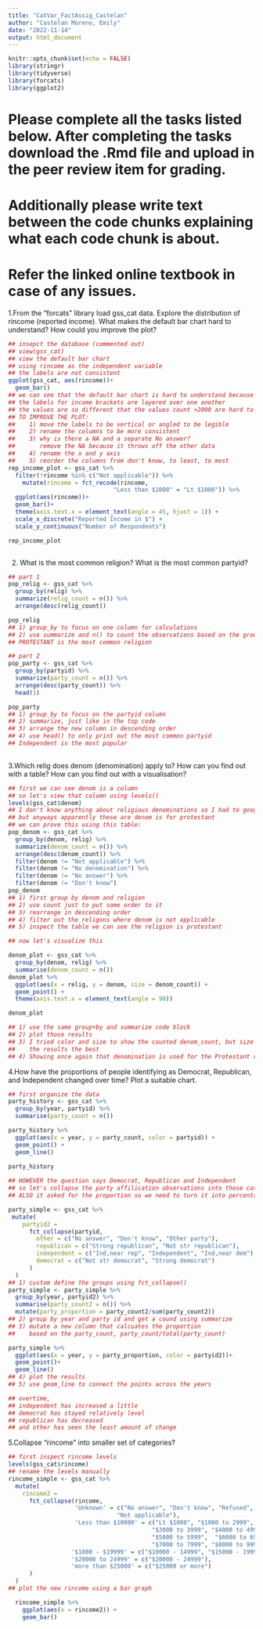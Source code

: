 ```yaml
---
title: "CatVar_FactAssig_Castelan"
author: "Castelan Moreno, Emily"
date: "2022-11-14"
output: html_document
---
```


```r
knitr::opts_chunk$set(echo = FALSE)
library(stringr)
library(tidyverse)
library(forcats)
library(ggplot2)
```

# Please complete all the tasks listed below. After completing the tasks download the .Rmd file and upload in the peer review item for grading.

# Additionally please write text between the code chunks explaining what each code chunk is about.

# Refer the linked online textbook in case of any issues.


1.From the "forcats" library load gss_cat data. Explore the distribution of 
rincome (reported income). What makes the default bar chart hard to understand? 
How could you improve the plot?
```r
## insepct the database (commented out)
## view(gss_cat)
## view the default bar chart 
## using rincome as the independent variable
## the labels are not consistent 
ggplot(gss_cat, aes(rincome))+
  geom_bar()
## we can see that the default bar chart is hard to understand because 
## the labels for income brackets are layered over one another 
## the values are so different that the values count >2000 are hard to gauge
## TO IMPROVE THE PLOT: 
##    1) move the labels to be vertical or angled to be legible 
##    2) rename the columns to be more consistent 
##    3) why is there a NA and a separate No answer? 
##       remove the NA because it throws off the other data 
##    4) rename the x and y axis 
##    5) reorder the columns from don't know, to least, to most 
rep_income_plot <- gss_cat %>%
  filter(!rincome %in% c("Not applicable")) %>%
    mutate(rincome = fct_recode(rincome, 
                              "Less than $1000" = "Lt $1000")) %>%
  ggplot(aes(rincome))+
  geom_bar()+
  theme(axis.text.x = element_text(angle = 45, hjust = 1)) +
  scale_x_discrete("Reported Income in $") + 
  scale_y_continuous("Number of Respondents") 

rep_income_plot



```


2. What is the most common religion? What is the most common partyid?


```r
## part 1
pop_relig <- gss_cat %>%
  group_by(relig) %>%
  summarize(relig_count = n()) %>%
  arrange(desc(relig_count))

pop_relig
## 1) group_by to focus on one column for calculations
## 2) use summarize and n() to count the observations based on the group 
## PROTESTANT is the most common religion

## part 2
pop_party <- gss_cat %>% 
  group_by(partyid) %>%
  summarize(party_count = n()) %>%
  arrange(desc(party_count)) %>%
  head(1)

pop_party
## 1) group_by to focus on the partyid column 
## 2) summarize, just like in the top code 
## 3) arrange the new column in descending order 
## 4) use head() to only print out the most common partyid 
## Independent is the most popular
  
```
3.Which relig does denom (denomination) apply to? How can you find out with a
table? How can you find out with a visualisation?

```r
## first we can see denom is a column 
## so let's view that column using levels()
levels(gss_cat$denom)
## I don't know anything about religious denominations so I had to google this 
## but anyways apparently these are denom is for protestant 
## we can prove this using this table:
pop_denom <- gss_cat %>%
  group_by(denom, relig) %>%
  summarize(denom_count = n()) %>%
  arrange(desc(denom_count)) %>%
  filter(denom != "Not applicable") %>%
  filter(denom != "No denomination") %>%
  filter(denom != "No answer") %>%
  filter(denom != "Don't know")
pop_denom
## 1) first group by denom and religion
## 2) use count just to put some order to it 
## 3) rearrange in descending order 
## 4) filter out the religons where denom is not applicable 
## 5) inspect the table we can see the religion is protestant 

## now let's visualize this 

denom_plot <- gss_cat %>%
  group_by(denom, relig) %>%
  summarise(denom_count = n())
denom_plot %>%
  ggplot(aes(x = relig, y = denom, size = denom_count)) + 
  geom_point() +
  theme(axis.text.x = element_text(angle = 90)) 

denom_plot

## 1) use the same group+by and summarize code block 
## 2) plot those results 
## 3) I tried color and size to show the counted denom_count, but size shows 
##    the results the best 
## 4) Showing once again that denomination is used for the Protestant religon

```

4.How have the proportions of people identifying as Democrat, Republican,
and Independent changed over time? Plot a suitable chart.
```r
## first organize the data 
party_history <- gss_cat %>%
  group_by(year, partyid) %>%
  summarise(party_count = n()) 

party_history %>%
  ggplot(aes(x = year, y = party_count, color = partyid)) + 
  geom_point() +
  geom_line()
  
party_history

## HOWEVER the question says Democrat, Republican and Independent
## so let's collapse the party affilication observations into those categories
## ALSO it asked for the proportion so we need to turn it into percentage 

party_simple <- gss_cat %>%
 mutate(
    partyid2 =
      fct_collapse(partyid,
        other = c("No answer", "Don't know", "Other party"),
        republican = c("Strong republican", "Not str republican"),
        independent = c("Ind,near rep", "Independent", "Ind,near dem"),
        democrat = c("Not str democrat", "Strong democrat")
      )
  ) 
## 1) custom define the groups using fct_collapse()
party_simple <- party_simple %>% 
  group_by(year, partyid2) %>%
  summarise(party_count2 = n()) %>%
  mutate(party_proportion = party_count2/sum(party_count2))
## 2) group by year and party id and get a cound using summarize
## 3) mutate a new column that calcuates the proportion 
##    based on the party_count, party_count/total(party_count)

party_simple %>% 
  ggplot(aes(x = year, y = party_proportion, color = partyid2))+
  geom_point()+
  geom_line()
## 4) plot the results 
## 5) use geom_line to connect the points across the years 

## overtime, 
## independent has increased a little 
## democrat has stayed relatively level 
## republican has decreased
## and other has seen the least amount of change
```
5.Collapse "rincome" into smaller set of categories?
```r
## first inspect rincome levels 
levels(gss_cat$rincome) 
## rename the levels manually
rincome_simple <- gss_cat %>%
  mutate(
    rincome2 = 
      fct_collapse(rincome, 
                   'Unknown' = c("No answer", "Don't know", "Refused", 
                               "Not applicable"), 
                   'Less than $10000' = c("Lt $1000", "$1000 to 2999",
                                         "$3000 to 3999", "$4000 to 4999", 
                                         "$5000 to 5999",  "$6000 to 6999",
                                         "$7000 to 7999", "$8000 to 9999"), 
                  '$1000 - $19999' = c("$10000 - 14999", "$15000 - 19999"),
                  '$20000 to 24999' = c("$20000 - 24999"),
                  'more than $25000' = c("$25000 or more")
      )
  )
## plot the new rincome using a bar graph

  rincome_simple %>%
    ggplot(aes(x = rincome2)) +
    geom_bar()



```

